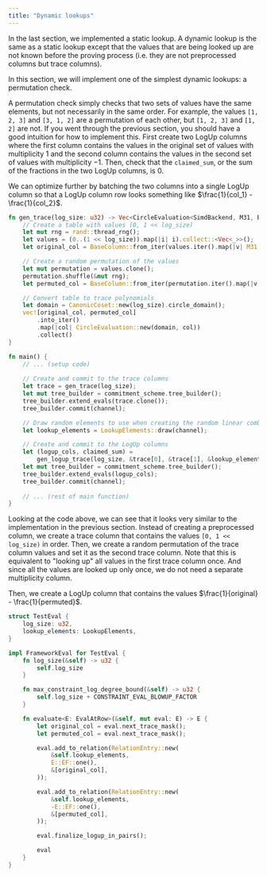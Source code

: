 ```yaml
---
title: "Dynamic lookups"
---
```


In the last section, we implemented a static lookup.
A dynamic lookup is the same as a static lookup except that the values that are being looked up are not known before the proving process (i.e. they are not preprocessed columns but trace columns).

In this section, we will implement one of the simplest dynamic lookups: a permutation check.

A permutation check simply checks that two sets of values have the same elements, but not necessarily in the same order.
For example, the values `[1, 2, 3]` and `[3, 1, 2]` are a permutation of each other, but `[1, 2, 3]` and `[1, 2]` are not.
If you went through the previous section, you should have a good intuition for how to implement this.
First create two LogUp columns where the first column contains the values in the original set of values with multiplicity $1$ and the second column contains the values in the second set of values with multiplicity $-1$.
Then, check that the `claimed_sum`, or the sum of the fractions in the two LogUp columns, is $0$.

We can optimize further by batching the two columns into a single LogUp column so that a LogUp column row looks something like $\frac{1}{col_1} - \frac{1}{col_2}$.

```rust
fn gen_trace(log_size: u32) -> Vec<CircleEvaluation<SimdBackend, M31, BitReversedOrder>> {
    // Create a table with values [0, 1 << log_size)
    let mut rng = rand::thread_rng();
    let values = (0..(1 << log_size)).map(|i| i).collect::<Vec<_>>();
    let original_col = BaseColumn::from_iter(values.iter().map(|v| M31::from(*v)));

    // Create a random permutation of the values
    let mut permutation = values.clone();
    permutation.shuffle(&mut rng);
    let permuted_col = BaseColumn::from_iter(permutation.iter().map(|v| M31::from(*v)));

    // Convert table to trace polynomials
    let domain = CanonicCoset::new(log_size).circle_domain();
    vec![original_col, permuted_col]
        .into_iter()
        .map(|col| CircleEvaluation::new(domain, col))
        .collect()
}

fn main() {
    // ... (setup code)
    
    // Create and commit to the trace columns
    let trace = gen_trace(log_size);
    let mut tree_builder = commitment_scheme.tree_builder();
    tree_builder.extend_evals(trace.clone());
    tree_builder.commit(channel);

    // Draw random elements to use when creating the random linear combination of lookup values in the LogUp columns
    let lookup_elements = LookupElements::draw(channel);

    // Create and commit to the LogUp columns
    let (logup_cols, claimed_sum) =
        gen_logup_trace(log_size, &trace[0], &trace[1], &lookup_elements);
    let mut tree_builder = commitment_scheme.tree_builder();
    tree_builder.extend_evals(logup_cols);
    tree_builder.commit(channel);
    
    // ... (rest of main function)
}
```

Looking at the code above, we can see that it looks very similar to the implementation in the previous section.
Instead of creating a preprocessed column, we create a trace column that contains the values `[0, 1 << log_size)` in order.
Then, we create a random permutation of the trace column values and set it as the second trace column.
Note that this is equivalent to "looking up" all values in the first trace column once.
And since all the values are looked up only once, we do not need a separate multiplicity column.

Then, we create a LogUp column that contains the values $\frac{1}{original} - \frac{1}{permuted}$.
```rust
struct TestEval {
    log_size: u32,
    lookup_elements: LookupElements,
}

impl FrameworkEval for TestEval {
    fn log_size(&self) -> u32 {
        self.log_size
    }

    fn max_constraint_log_degree_bound(&self) -> u32 {
        self.log_size + CONSTRAINT_EVAL_BLOWUP_FACTOR
    }

    fn evaluate<E: EvalAtRow>(&self, mut eval: E) -> E {
        let original_col = eval.next_trace_mask();
        let permuted_col = eval.next_trace_mask();

        eval.add_to_relation(RelationEntry::new(
            &self.lookup_elements,
            E::EF::one(),
            &[original_col],
        ));

        eval.add_to_relation(RelationEntry::new(
            &self.lookup_elements,
            -E::EF::one(),
            &[permuted_col],
        ));

        eval.finalize_logup_in_pairs();

        eval
    }
}
```

